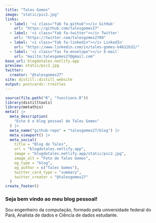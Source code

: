 ```yaml
---
title: "Tales Gomes"
image: "static/pic2.jpg"
links:
  - label: '<i class="fab fa-github"></i> GitHub'
    url: "https://github.com/talesgomes27"
  - label: '<i class="fab fa-twitter"></i> Twitter'
    url: "https://twitter.com/talesgomes2709"
  - label: '<i class="fab fa-linkedin"></i> LinkedIn'
    url: "https://www.linkedin.com/in/tales-gomes-b4b12b32/"
  - label: '<i class="fas fa-envelope"></i> E-mail'
    url: "mailto:talesgomes27@gmail.com"
base_url: blogdotales.netlify.app
preview: static/pic2.jpg
twitter:
  creator: "@talesgomes27"
site: distill::distill_website
output: postcards::trestles
---
```


```r
source(file.path("R", "functions.R"))
library(distilltools)
library(metathis)
meta() |>
  meta_description(
    "Este é o blog pessoal de Tales Gomes"
  ) |>
  meta_name("github-repo" = "talesgomes27/blog") |>
  meta_viewport() |>
  meta_social(
    title = "Blog do Tales",
    url = "blogdotales.netlify.app",
    image = "blogdotales.netlify.app/static/pic2.jpg",
    image_alt = "Foto de Tales Gomes",
    og_type = "blog",
    og_author = c("Tales Gomes"),
    twitter_card_type = "summary",
    twitter_creator = "@talesgomes27"
  )
create_footer()

```

### Seja bem vindo ao meu blog pessoal!

Sou engenheiro da computação, formado pela universidade federal do Pará, Analista de dados e Ciência de dados estudante.